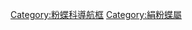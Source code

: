 {{Navbox
|name  = 絹粉蝶屬
|title = [[絹粉蝶屬]]
|state = {{{state|autocollapse}}}
|listclass = hlist

|above = [[粉蝶科]]⊇[[粉蝶亞科]]⊇[[粉蝶族]]⊇[[絹粉蝶亞族]]⊇[[絹粉蝶屬]]:

|list1  = 
* [[黑邊絹粉蝶]] ''A. acraea''
* [[流星絹粉蝶|完善絹粉蝶]] ''A. agathon''
* [[暗色絹粉蝶]] ''A. bieti''
* [[絹粉蝶]] ''A. crataegi''
* [[丫紋絹粉蝶]] ''A. delavayi''
* [[截脈絹粉蝶|巨翅絹粉蝶]] ''A. gigantea''
* [[利箭絹粉蝶]] ''A. harrietae''
* [[小檗絹粉蝶]] ''A. hippia''
* [[西藏絹粉蝶]] ''A. howarthi''
* [[大翅絹粉蝶]] ''A. largeteaui''
* [[三黃絹粉蝶]] ''A. larraldei''
* [[中亞絹粉蝶]] ''A. leucodice''
* [[緣白斑絹粉蝶]] ''A. monbeigi''
* [[黑基絹粉蝶]] ''A. nabellica''
* [[四川絹粉蝶]] ''A. nishimurai''
* [[酪色絹粉蝶]] ''A. potanini''
* [[箭紋絹粉蝶]] ''A. procris''
* [[神農架絹粉蝶]] ''A. shinnooka''
* [[白絹粉蝶|珍絹粉蝶]] ''A. genestieri''
* [[鋸紋絹粉蝶]] ''A. goutellei''
* [[猥形絹粉蝶]] ''A. hastata''
* [[灰姑娘娟粉蝶]] ''A. intercostata''
* [[喬比絹粉蝶]] ''A. joubini'' 
* [[雲南絹粉蝶]] ''A. lhamo''
* [[馬丁絹粉蝶]] ''A. martineti''
* [[奧倍絹粉蝶]] ''A. oberthuri''
* [[索拉絹粉蝶]] ''A. soracta''
}}<noinclude>

{{collapsible option}}
[[Category:粉蝶科導航框]]
[[Category:絹粉蝶屬]]
</noinclude>